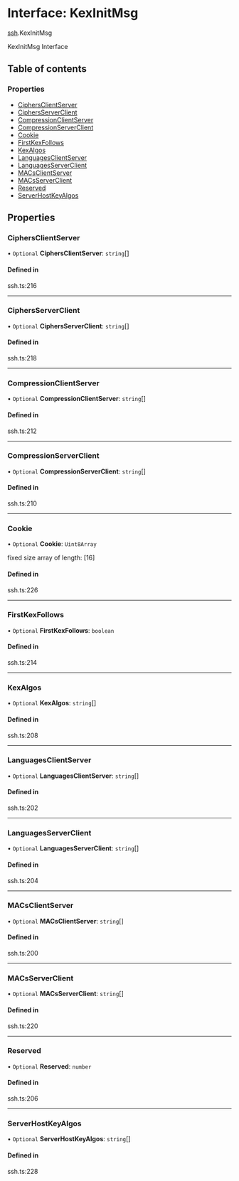 # Interface: KexInitMsg

[ssh](/templates/protocols/javascript/modules/ssh).KexInitMsg

KexInitMsg Interface

## Table of contents

### Properties

- [CiphersClientServer](/templates/protocols/javascript/modules/ssh.KexInitMsg#ciphersclientserver)
- [CiphersServerClient](/templates/protocols/javascript/modules/ssh.KexInitMsg#ciphersserverclient)
- [CompressionClientServer](/templates/protocols/javascript/modules/ssh.KexInitMsg#compressionclientserver)
- [CompressionServerClient](/templates/protocols/javascript/modules/ssh.KexInitMsg#compressionserverclient)
- [Cookie](/templates/protocols/javascript/modules/ssh.KexInitMsg#cookie)
- [FirstKexFollows](/templates/protocols/javascript/modules/ssh.KexInitMsg#firstkexfollows)
- [KexAlgos](/templates/protocols/javascript/modules/ssh.KexInitMsg#kexalgos)
- [LanguagesClientServer](/templates/protocols/javascript/modules/ssh.KexInitMsg#languagesclientserver)
- [LanguagesServerClient](/templates/protocols/javascript/modules/ssh.KexInitMsg#languagesserverclient)
- [MACsClientServer](/templates/protocols/javascript/modules/ssh.KexInitMsg#macsclientserver)
- [MACsServerClient](/templates/protocols/javascript/modules/ssh.KexInitMsg#macsserverclient)
- [Reserved](/templates/protocols/javascript/modules/ssh.KexInitMsg#reserved)
- [ServerHostKeyAlgos](/templates/protocols/javascript/modules/ssh.KexInitMsg#serverhostkeyalgos)

## Properties

### CiphersClientServer

• `Optional` **CiphersClientServer**: `string`[]

#### Defined in

ssh.ts:216

___

### CiphersServerClient

• `Optional` **CiphersServerClient**: `string`[]

#### Defined in

ssh.ts:218

___

### CompressionClientServer

• `Optional` **CompressionClientServer**: `string`[]

#### Defined in

ssh.ts:212

___

### CompressionServerClient

• `Optional` **CompressionServerClient**: `string`[]

#### Defined in

ssh.ts:210

___

### Cookie

• `Optional` **Cookie**: `Uint8Array`

fixed size array of length: [16]

#### Defined in

ssh.ts:226

___

### FirstKexFollows

• `Optional` **FirstKexFollows**: `boolean`

#### Defined in

ssh.ts:214

___

### KexAlgos

• `Optional` **KexAlgos**: `string`[]

#### Defined in

ssh.ts:208

___

### LanguagesClientServer

• `Optional` **LanguagesClientServer**: `string`[]

#### Defined in

ssh.ts:202

___

### LanguagesServerClient

• `Optional` **LanguagesServerClient**: `string`[]

#### Defined in

ssh.ts:204

___

### MACsClientServer

• `Optional` **MACsClientServer**: `string`[]

#### Defined in

ssh.ts:200

___

### MACsServerClient

• `Optional` **MACsServerClient**: `string`[]

#### Defined in

ssh.ts:220

___

### Reserved

• `Optional` **Reserved**: `number`

#### Defined in

ssh.ts:206

___

### ServerHostKeyAlgos

• `Optional` **ServerHostKeyAlgos**: `string`[]

#### Defined in

ssh.ts:228
